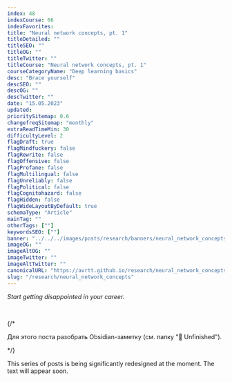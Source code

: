 ```yaml
---
index: 48
indexCourse: 66
indexFavorites:
title: "Neural network concepts, pt. 1"
titleDetailed: ""
titleSEO: ""
titleOG: ""
titleTwitter: ""
titleCourse: "Neural network concepts, pt. 1"
courseCategoryName: "Deep learning basics"
desc: "Braсe yourself"
descSEO: ""
descOG: ""
descTwitter: ""
date: "15.05.2023"
updated:
prioritySitemap: 0.6
changefreqSitemap: "monthly"
extraReadTimeMin: 30
difficultyLevel: 2
flagDraft: true
flagMindfuckery: false
flagRewrite: false
flagOffensive: false
flagProfane: false
flagMultilingual: false
flagUnreliably: false
flagPolitical: false
flagCognitohazard: false
flagHidden: false
flagWideLayoutByDefault: true
schemaType: "Article"
mainTag: ""
otherTags: [""]
keywordsSEO: [""]
banner: "../../../images/posts/research/banners/neural_network_concepts.jpg"
imageOG: ""
imageAltOG: ""
imageTwitter: ""
imageAltTwitter: ""
canonicalURL: "https://avrtt.github.io/research/neural_network_concepts"
slug: "/research/neural_network_concepts"
---
```




*Start getting disappointed in your career.*

<br/>


{/*

Для этого поста разобрать Obsidian-заметку (см. папку "🚧 Unfinished").

*/}


This series of posts is being significantly redesigned at the moment. The text will appear soon.